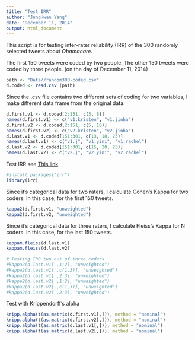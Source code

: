 ```yaml
---
title: "Test IRR"
author: "JungHwan Yang"
date: "December 11, 2014"
output: html_document
---
```


This script is for testing inter-rater reliability (IRR) of the 300 randomly selected tweets about *Obamacare*.

The first 150 tweets were coded by two people.
The other 150 tweets were coded by three people.
(on the day of December 11, 2014)

```r
path <- "Data//random300-coded.csv"
d.coded <- read.csv (path)
```

Since the .csv file contains two different sets of coding for two variables, I make different data frame from the original data.

```r
d.first.v1 <- d.coded[2:151, c(3, 8)]
names(d.first.v1) <- c("v1.kristen", "v1.jinha")
d.first.v2 <- d.coded[2:151, c(5, 10)]
names(d.first.v2) <- c("v2.kristen", "v2.jinha")
d.last.v1 <- d.coded[151:301, c(13, 18, 23)]
names(d.last.v1) <- c("v1.j", "v1.yini", "v1.rachel")
d.last.v2 <- d.coded[151:301, c(15, 20, 25)]
names(d.last.v2) <- c("v2.j", "v2.yini", "v2.rachel")
```

Test IRR see [This link](http://www.cookbook-r.com/Statistical_analysis/Inter-rater_reliability/)

```r
#install.packages("irr")
library(irr)
```

Since it's categorical data for two raters, I calculate Cohen's Kappa for two coders.
In this case, for the first 150 tweets.

```r
kappa2(d.first.v1, "unweighted")
kappa2(d.first.v2, "unweighted")
```

Since it's categorical data for three raters, I calculate Fleiss's Kappa for N coders.
In this case, for the last 150 tweets.

```r
kappam.fleiss(d.last.v1)
kappam.fleiss(d.last.v2)

# Testing IRR two out of three coders
#kappa2(d.last.v1[ ,1:2], "unweighted")
#kappa2(d.last.v1[ ,c(1,3)], "unweighted")
#kappa2(d.last.v1[ ,2:3], "unweighted")
#kappa2(d.last.v2[ ,1:2], "unweighted")
#kappa2(d.last.v2[ ,c(1,3)], "unweighted")
#kappa2(d.last.v2[ ,2:3], "unweighted")
```

Test with Krippendorff's alpha

```r
kripp.alpha(t(as.matrix(d.first.v1[,])), method = "nominal")
kripp.alpha(t(as.matrix(d.first.v2[,])), method = "nominal")
kripp.alpha(t(as.matrix(d.last.v1[,])), method = "nominal")
kripp.alpha(t(as.matrix(d.last.v2[,])), method = "nominal")
```